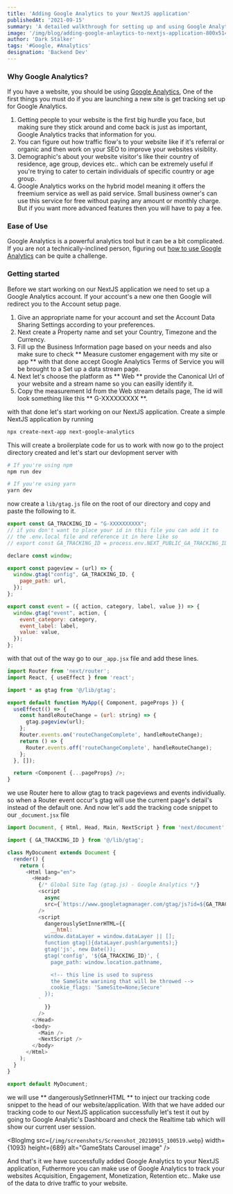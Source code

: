 ```yaml
---
title: 'Adding Google Analytics to your NextJS application'
publishedAt: '2021-09-15'
summary: 'A detailed walkthrough for setting up and using Google Analytics in your NextJS application.'
image: '/img/blog/adding-google-anlaytics-to-nextjs-application-800x514.jpg'
author: 'Dark Stalker'
tags: '#Google, #Analytics'
designation: 'Backend Dev'
---
```


### Why Google Analytics?

If you have a website, you should be using [Google Analytics](https://analytics.withgoogle.com/),
One of the first things you must do if you are launching a new site is get tracking set up for Google Analytics.

1. Getting people to your website is the first big hurdle you face, but making sure they stick around and come back is just as important, Google Analytics
   tracks that information for you.
2. You can figure out how traffic flow's to your website like if it's referral or organic and then work on your SEO to improve your websites visiblity.
3. Demographic's about your website visitor's like their country of residence, age group, devices etc.. which can be extremely useful if you're trying to cater
   to certain individuals of specific country or age group.
4. Google Analytics works on the hybrid model meaning it offers the freemium service as well as paid service. Small business owner's can use this service for free
   without paying any amount or monthly charge. But if you want more advanced features then you will have to pay a fee.

### Ease of Use

Google Analytics is a powerful analytics tool but it can be a bit complicated.
If you are not a technically-inclined person, figuring out [how to use Google Analytics](https://support.google.com/analytics/answer/1008015?hl=en) can be quite a challenge.

### Getting started

Before we start working on our NextJS application we need to set up a Google Analytics account. If your account's a new one then Google will redirect you to the Account setup page.

1. Give an appropriate name for your account and set the Account Data Sharing Settings according to your preferences.
2. Next create a Property name and set your Country, Timezone and the Currency.
3. Fill up the Business Information page based on your needs and also make sure to check ** Measure customer engagement with my site or app ** with that done accept Google Analytics Terms of Service you will be brought
   to a Set up a data stream page.
4. Next let's choose the platform as ** Web ** provide the Canonical Url of your website and a stream name so you can easilly identify it.
5. Copy the measurement Id from the Web stream details page, The id will look something like this ** G-XXXXXXXXX **.

with that done let's start working on our NextJS application. Create a simple NextJS application by running

```bash
npx create-next-app next-google-analytics
```

This will create a broilerplate code for us to work with now go to the project directory created and let's start our devlopment server with

```bash
# If you're using npm
npm run dev

# If you're using yarn
yarn dev
```

now create a `lib/gtag.js` file on the root of our directory and copy and paste the following to it.

```javascript
export const GA_TRACKING_ID = "G-XXXXXXXXXX";
// if you don't want to place your id in this file you can add it to
// the .env.local file and reference it in here like so
// export const GA_TRACKING_ID = process.env.NEXT_PUBLIC_GA_TRACKING_ID

declare const window;

export const pageview = (url) => {
  window.gtag("config", GA_TRACKING_ID, {
    page_path: url,
  });
};

export const event = ({ action, category, label, value }) => {
  window.gtag("event", action, {
    event_category: category,
    event_label: label,
    value: value,
  });
};

```

with that out of the way go to our `_app.jsx` file and add these lines.

```javascript
import Router from 'next/router';
import React, { useEffect } from 'react';

import * as gtag from '@/lib/gtag';

export default function MyApp({ Component, pageProps }) {
  useEffect(() => {
    const handleRouteChange = (url: string) => {
      gtag.pageview(url);
    };
    Router.events.on('routeChangeComplete', handleRouteChange);
    return () => {
      Router.events.off('routeChangeComplete', handleRouteChange);
    };
  }, []);

  return <Component {...pageProps} />;
}
```

we use Router here to allow gtag to track pageviews and events individually. so when a Router event occur's gtag will use the current page's detail's instead of the default one.
And now let's add the tracking code snippet to our `_document.jsx` file

```javascript
import Document, { Html, Head, Main, NextScript } from 'next/document';

import { GA_TRACKING_ID } from '@/lib/gtag';

class MyDocument extends Document {
  render() {
    return (
      <Html lang="en">
        <Head>
          {/* Global Site Tag (gtag.js) - Google Analytics */}
          <script
            async
            src={`https://www.googletagmanager.com/gtag/js?id=${GA_TRACKING_ID}`}
          />
          <script
            dangerouslySetInnerHTML={{
              __html: `
            window.dataLayer = window.dataLayer || [];
            function gtag(){dataLayer.push(arguments);}
            gtag('js', new Date());
            gtag('config', '${GA_TRACKING_ID}', {
              page_path: window.location.pathname,

              <!-- this line is used to supress
              the SameSite warining that will be throwed -->
              cookie_flags: 'SameSite=None;Secure'
            });
          `
            }}
          />
        </Head>
        <body>
          <Main />
          <NextScript />
        </body>
      </Html>
    );
  }
}

export default MyDocument;
```

we will use ** dangerouslySetInnerHTML ** to inject our tracking code snippet to the head of our website/application. With
that we have added our tracking code to our NextJS application successfully let's test it out by going to Google Analytic's Dashboard
and check the Realtime tab which will show our current user session.

<BlogImg
  src={`/img/screenshots/Screenshot_20210915_100519.webp`}
  width={1093}
  height={689}
  alt="GameStats Carousel image"
/>

And that's it we have successfully added Google Analytics to your NextJS application, Futhermore you can make use of Google Analytics to track your websites Acquisition, Engagement, Monetization, Retention etc..
Make use of the data to drive traffic to your website.
